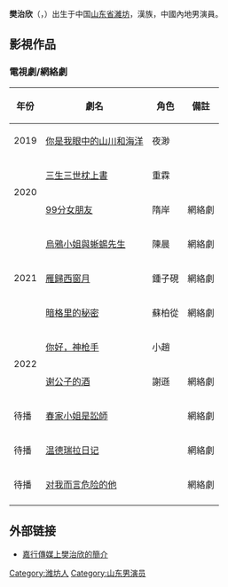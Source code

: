 {{Multiple issues|
{{Prose|time=2020-07-18T15:01:30+00:00}}
{{BLP unsourced|time=2020-07-18T15:01:30+00:00}}
{{Dead end|time=2020-07-18T15:01:30+00:00}}
{{blpsources|time=2020-9-05T20:00:00+00:00}}
}}
{{藝人
| 姓名 = 樊治欣
| 別名= 
| 類型 = 男演员
| 羅馬拼音 = Fan Zhi Xin
| 國籍 = {{PRC}}
| 民族 = [[汉族|漢族]]
| 出生日期 = {{Birth date and age|1999|6|20}}
| 出生地點 = {{CHN}}[[山东省|山东省]][[濰坊|濰坊]]
| 居住地 = 
| 職業 = [[演員|演員]]
| 語言 = [[普通话|普通话]]
| 教育程度 = 
| 出道作品 =  
| 代表作品 =  {{ubl|《[[你是我眼中的山川和海洋|你是我眼中的山川和海洋]]》|《[[三生三世枕上書|三生三世枕上書]]》|《[[99分女朋友|99分女朋友]]》|}}
| 著名角色 =  《[[你是我眼中的山川和海洋|你是我眼中的山川和海洋]]》 飾 '''夜渺'''<br/>《[[三生三世枕上書|三生三世枕上書]]》 飾 '''重霖'''<br/>《[[99分女朋友|99分女朋友]]》 飾 '''隋岸'''<br/>
| 活躍年代 = 2018年至今
| 經紀公司 = [[嘉行傳媒|嘉行傳媒]]
| imdb = 
}}
'''樊治欣'''（{{Lang-en|''' Fan Zhi Xin '''}}，{{bd|1999年|6月20日|catIdx=F樊}}）出生于中国[[山东省|山东省]][[濰坊|濰坊]]，漢族，中國內地男演員。

==影視作品==
=== 電視劇/網絡劇===
{| class="wikitable"
!年份
!劇名
!角色
!備註
|-
| 2019
| [[你是我眼中的山川和海洋|你是我眼中的山川和海洋]]
| 夜渺
|  
|-
| rowspan="2" |2020
| [[三生三世枕上書|三生三世枕上書]]
| 重霖
| 
|-
| [[99分女朋友|99分女朋友]]
|隋岸
| 網絡劇
|-
| rowspan="3" | 2021
| [[烏鴉小姐與蜥蜴先生|烏鴉小姐與蜥蜴先生]]
| 陳晨
| 網絡劇
|-
| [[雁歸西窗月|雁歸西窗月]]
|鍾子硯
| 網絡劇
|-
| [[暗格里的秘密|暗格里的秘密]]
| 蘇柏從
| 網絡劇
|-
| rowspan="2" | 2022
| [[你好，神枪手|你好，神枪手]]
| 小趙
| 
|-
| [[谢公子的酒|谢公子的酒]]
| 謝遜
| 網絡劇
|-
| 待播
| [[春家小姐是訟師|春家小姐是訟師]]
| 
| 網絡劇
|-
| 待播
| [[温德瑞拉日记|温德瑞拉日记]]
| 
| 網絡劇
|-
|待播
| [[对我而言危险的他|对我而言危险的他]] 
| 
| 網絡劇
|-
|}

== 外部链接 ==
* [http://www.jaywalk.com.cn/cn/yiren2.php?u=38 嘉行傳媒上樊治欣的簡介]

{{actor-stub}}

[[Category:潍坊人|Category:潍坊人]]
[[Category:山东男演员|Category:山东男演员]]
